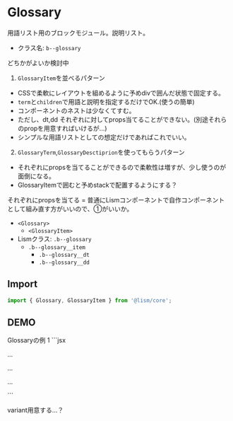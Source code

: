 
# Glossary

用語リスト用のブロックモジュール。説明リスト。

- クラス名: `b--glossary`

どちかがよいか検討中
1.  `GlossaryItem`を並べるパターン
  - CSSで柔軟にレイアウトを組めるように予めdivで囲んだ状態で固定する。
  - `term`と`children`で用語と説明を指定するだけでOK.(使うの簡単)
  - コンポーネントのネストは少なくてすむ。
  - ただし、dt,dd それぞれに対してprops当てることができない。(別途それらのpropを用意すればいけるが...)
  - シンプルな用語リストとしての想定だけであればこれでいい。
2. `GlossaryTerm`,`GlossaryDesctiprion`を使ってもらうパターン
  - それぞれにpropsを当てることができるので柔軟性は増すが、少し使うのが面倒になる。
  - GlossaryItemで囲むと予めstackで配置するようにする？

それぞれにpropsを当てる = 普通にLismコンポーネントで自作コンポーネントとして組み直す方がいいので、①がいいか。


- `<Glossary>`
	- `<GlossaryItem>`
- Lismクラス: `.b--glossary`
	- `.b--glossary__item`
		- `.b--glossary__dt`
		- `.b--glossary__dd`

## Import

```js
import { Glossary, GlossaryItem } from '@lism/core';
```

## DEMO

<Demo>
	<Demo.Title>Glossaryの例 1</Demo.Title>
	<Demo.Preview resize p={20}>
		<Glossary>
			<GlossaryItem term="The term A">
				<DammyText />
				<DammyText length="m" />
			</GlossaryItem>
			<GlossaryItem term="The term B">
				<DammyText length="l" />
			</GlossaryItem>
		</Glossary>
	</Demo.Preview>
	<Demo.Code>
		```jsx
		<Glossary>
			<GlossaryItem term="The term A">
				<p>...</p>
				<p>...</p>
			</GlossaryItem>
			<GlossaryItem term="The term B">
				<p>...</p>
			</GlossaryItem>
		</Glossary>
		```
	</Demo.Code>
</Demo>


variant用意する...？
